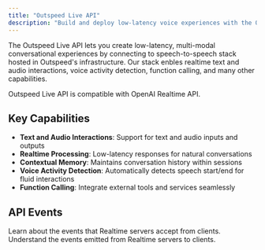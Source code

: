 ```yaml
---
title: "Outspeed Live API"
description: "Build and deploy low-latency voice experiences with the Outspeed Live API"
---
```


The Outspeed Live API lets you create low-latency, multi-modal conversational experiences by connecting to
speech-to-speech stack hosted in Outspeed's infrastructure.
Our stack enbles realtime text and audio interactions, voice activity detection,
function calling, and many other capabilities.

<Note>
  Outspeed Live API is compatible with OpenAI Realtime API.
</Note>

## Key Capabilities

- **Text and Audio Interactions**: Support for text and audio inputs and outputs
- **Realtime Processing**: Low-latency responses for natural conversations
- **Contextual Memory**: Maintains conversation history within sessions
- **Voice Activity Detection**: Automatically detects speech start/end for fluid interactions
- **Function Calling**: Integrate external tools and services seamlessly 

## API Events

<CardGroup>
  <Card
    title="Client Events"
    icon="arrow-up-right-from-square"
    href="/api-spec/client"
  >
    Learn about the events that Realtime servers accept from clients.
  </Card>
  <Card
    title="Server Events"
    icon="arrow-down-left-from-square"
    href="/api-spec/server"
  >
    Understand the events emitted from Realtime servers to clients.
  </Card>
</CardGroup>
